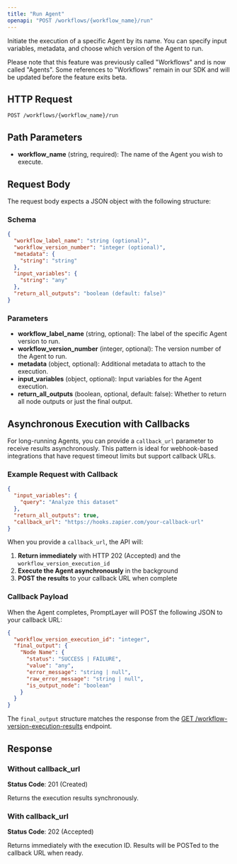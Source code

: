 ```yaml
---
title: "Run Agent"
openapi: "POST /workflows/{workflow_name}/run"
---
```


Initiate the execution of a specific Agent by its name. You can specify input variables, metadata, and choose which version of the Agent to run.

Please note that this feature was previously called "Workflows" and is now called "Agents". Some references to "Workflows" remain in our SDK and will be updated before the feature exits beta.

## HTTP Request

`POST /workflows/{workflow_name}/run`

## Path Parameters

- **workflow_name** (string, required): The name of the Agent you wish to execute.

## Request Body

The request body expects a JSON object with the following structure:

### Schema

```json
{
  "workflow_label_name": "string (optional)",
  "workflow_version_number": "integer (optional)",
  "metadata": {
    "string": "string"
  },
  "input_variables": {
    "string": "any"
  },
  "return_all_outputs": "boolean (default: false)"
}
```

### Parameters

- **workflow_label_name** (string, optional): The label of the specific Agent version to run.
- **workflow_version_number** (integer, optional): The version number of the Agent to run.
- **metadata** (object, optional): Additional metadata to attach to the execution.
- **input_variables** (object, optional): Input variables for the Agent execution.
- **return_all_outputs** (boolean, optional, default: false): Whether to return all node outputs or just the final output.

## Asynchronous Execution with Callbacks

For long-running Agents, you can provide a `callback_url` parameter to receive results asynchronously. This pattern is ideal for webhook-based integrations that have request timeout limits but support callback URLs.

### Example Request with Callback

```json
{
  "input_variables": {
    "query": "Analyze this dataset"
  },
  "return_all_outputs": true,
  "callback_url": "https://hooks.zapier.com/your-callback-url"
}
```

When you provide a `callback_url`, the API will:

1. **Return immediately** with HTTP 202 (Accepted) and the `workflow_version_execution_id`
2. **Execute the Agent asynchronously** in the background
3. **POST the results** to your callback URL when complete

### Callback Payload

When the Agent completes, PromptLayer will POST the following JSON to your callback URL:

```json
{
  "workflow_version_execution_id": "integer",
  "final_output": {
    "Node Name": {
      "status": "SUCCESS | FAILURE",
      "value": "any",
      "error_message": "string | null",
      "raw_error_message": "string | null",
      "is_output_node": "boolean"
    }
  }
}
```

The `final_output` structure matches the response from the [GET /workflow-version-execution-results](/reference/workflow-version-execution-results) endpoint.

## Response

### Without callback_url

**Status Code**: 201 (Created)

Returns the execution results synchronously.

### With callback_url

**Status Code**: 202 (Accepted)

Returns immediately with the execution ID. Results will be POSTed to the callback URL when ready.
